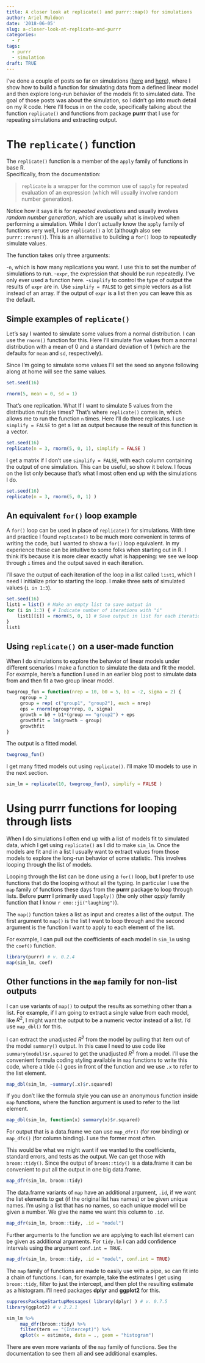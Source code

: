 ```yaml
---
title: A closer look at replicate() and purrr::map() for simulations
author: Ariel Muldoon
date: '2018-06-05'
slug: a-closer-look-at-replicate-and-purrr
categories:
  - r
tags:
  - purrr
  - simulation
draft: TRUE
---
```


I've done a couple of posts so far on simulations ([here](https://aosmith.rbind.io/2018/01/09/simulate-simulate-part1/) and [here](https://aosmith.rbind.io/2018/04/23/simulate-simulate-part-2/)), where I show how to build a function for simulating data from a defined linear model and then explore long-run behavior of the models fit to simulated data.  The goal of those posts was about the simulation, so I didn't go into much detail on my R code.  Here I'll focus in on the code, specifically talking about the function `replicate()` and functions from package **purrr** that I use for repeating simulations and extracting output.

# The `replicate()` function

The `replicate()` function is a member of the `apply` family of functions in base R.  
Specifically, from the documentation:

> `replicate` is a wrapper for the common use of `sapply` for repeated evaluation of an expression (which will usually involve random number generation).

Notice how it says it is for *repeated evaluations* and usually involves *random number generation*, which are usually what is involved when performing a simulation.  While I don't actually know the `apply` family of functions very well, I use `replicate()` a lot (although also see `purrr::rerun()`).  This is an alternative to building a `for()` loop to repeatedly simulate values.

The function takes only three arguments:

-`n`, which is how many replications you want.  I use this to set the number of simulations to run.
-`expr`, the expression that should be run repeatedly.  I've only ever used a function here.
-`simplify` to control the type of output the results of `expr` are in.  Use `simplify = FALSE` to get simple vectors as a list instead of an array.  If the output of `expr` is a list then you can leave this as the default.

## Simple examples of `replicate()`

Let's say I wanted to simulate some values from a normal distribution.  I can use the `rnorm()` function for this.  Here I'll simulate five values from a normal distribution with a mean of 0 and a standard deviation of 1 (which are the defaults for `mean` and `sd`, respectively).

Since I'm going to simulate some values I'll set the seed so anyone following along at home will see the same values.

```r
set.seed(16)
```

```r
rnorm(5, mean = 0, sd = 1)
```

That's one replication.  What If I want to simulate 5 values from the distribution multiple times?  That's where `replicate()` comes in, which allows me to run the function `n` times.  Here I'll do three replicates.  I use `simplify = FALSE` to get a list as output because the result of this function is a vector.

```r
set.seed(16)
replicate(n = 3, rnorm(5, 0, 1), simplify = FALSE )
```

I get a matrix if I don't use `simplify = FALSE`, with each column containing the output of one simulation.  This can be useful, so show it below.  I focus on the list only because that's what I most often end up with the simulations I do.

```r
set.seed(16)
replicate(n = 3, rnorm(5, 0, 1) )
```

## An equivalent `for()` loop example

A `for()` loop can be used in place of `replicate()` for simulations.  With time and practice I found `replicate()` to be much more convenient in terms of writing the code, but I wanted to show a `for()` loop equivalent.  In my experience these can be intuitive to some folks when starting out in R.  I think it's because it is more clear exactly what is happening: we see we loop through `i` times and the output saved in each iteration.

I'll save the output of each iteration of the loop in a list called `list1`, which I need I initialize prior to starting the loop.  I make three sets of simulated values (`i in 1:3`).

```r
set.seed(16)
list1 = list() # Make an empty list to save output in
for (i in 1:3) { # Indicate number of iterations with "i"
    list1[[i]] = rnorm(5, 0, 1) # Save output in list for each iteration
}
list1
```

## Using `replicate()` on a user-made function

When I do simulations to explore the behavior of linear models under different scenarios I make a function to simulate the data and fit the model.  For example, here's a function I used in an earlier blog post to simulate data from and then fit a two group linear model.

```r
twogroup_fun = function(nrep = 10, b0 = 5, b1 = -2, sigma = 2) {
     ngroup = 2
     group = rep( c("group1", "group2"), each = nrep)
     eps = rnorm(ngroup*nrep, 0, sigma)
     growth = b0 + b1*(group == "group2") + eps
     growthfit = lm(growth ~ group)
     growthfit
}
```

The output is a fitted model.

```r
twogroup_fun()
```

I get many fitted models out using `replicate()`.  I'll make 10 models to use in the next section.

```r
sim_lm = replicate(10, twogroup_fun(), simplify = FALSE )
```

# Using **purrr** functions for looping through lists

When I do simulations I often end up with a list of models fit to simulated data, which I get using `replicate()` as I did to make `sim_lm`.  Once the models are fit and in a list I usually want to extract values from those models to explore the long-run behavior of some statistic.  This involves looping through the list of models.  

Looping through the list can be done using a `for()` loop, but I prefer to use functions that do the looping without all the typing.  In particular I use the `map` family of functions these days from the **purrr** package to loop through lists.  Before **purrr** I primarily used `lapply()` (the only other *apply* family function that I know `r emo::ji("laughing")`). 

The `map()` function takes a list as input and creates a list of the output.    The first argument to `map()` is the list I want to loop through and the second argument is the function I want to apply to each element of the list.  

For example, I can pull out the coefficients of each model in `sim_lm` using the `coef()` function.

```r
library(purrr) # v. 0.2.4
map(sim_lm, coef)
```

## Other functions in the `map` family for non-list outputs

I can use variants of `map()` to output the results as something other than a list.  For example, if I am going to extract a single value from each model, like $R^2$, I might want the output to be a numeric vector instead of a list.  I'd use `map_dbl()` for this.

I can extract the unadjusted $R^2$ from the model by pulling that item out of the model `summary()` output.  In this case I need to use code like `summary(model)$r.squared` to get the unadjusted $R^2$ from a model.  I'll use the convenient formula coding styling available in `map` functions to write this code, where a tilde (`~`) goes in front of the function and we use `.x` to refer to the list element.

```r
map_dbl(sim_lm, ~summary(.x)$r.squared)
```

If you don't like the formula style you can use an anonymous function inside `map` functions, where the function argument is used to refer to the list element.

```r
map_dbl(sim_lm, function(x) summary(x)$r.squared)
```

For output that is a data.frame we can use `map_dfr()` (for row binding) or `map_dfc()` (for column binding).  I use the former most often.

This would be what we might want if we wanted to the coefficients, standard errors, and tests as the output.  We can get those with `broom::tidy()`.  Since the output of `broom::tidy()` is a data.frame it can be convenient to put all the output in one big data.frame.

```r
map_dfr(sim_lm, broom::tidy)
```

The data.frame variants of `map` have an additional argument, `.id`, if we want the list elements to get (if the original list has names) or be given unique names.  I'm using a list that has no names, so each unique model will be given a number.  We give the name we want this column to `.id`.

```r
map_dfr(sim_lm, broom::tidy, .id = "model")
```

Further arguments to the function we are applying to each list element can be given as additional arguments.  For `tidy.lm` I can add confidence intervals using the argument `conf.int = TRUE`.

```r
map_dfr(sim_lm, broom::tidy, .id = "model", conf.int = TRUE)
```

The `map` family of functions are made to easily use with a pipe, so can fit into a chain of functions.  I can, for example, take the estimates I get using `broom::tidy`, filter to just the intercept, and then plot the resulting estimate as a histogram.  I'll need packages **dplyr** and **ggplot2** for this.

```r
suppressPackageStartupMessages( library(dplyr) ) # v. 0.7.5
library(ggplot2) # v 2.2.1
```

```r
sim_lm %>%
     map_dfr(broom::tidy) %>%
     filter(term == "(Intercept)") %>%
     qplot(x = estimate, data = ., geom = "histogram")
```

There are even more variants of the `map` family of functions.  See the documentation to see them all and see additional examples.
